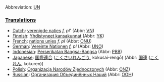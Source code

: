 Abbreviation: [[UN]]

===[[Translation]]s===
*[[Dutch]]: [[verenigde naties]] ''f, pl''' (Abbr: [[VN]])
*[[Finnish]]: [[Yhdistyneet kansakunnat]] (Abbr: [[YK]])
*[[French]]: [[nations unies]] ''f, pl'' (Abbr: [[ONU]])
*[[German]]: [[Vereinte Nationen]] ''f, pl'' (Abbr: [[UNO]])
*[[Indonesian]]: [[Perserikatan Bangsa-Bangsa]] (Abbr: [[PBB]])
*[[Japanese]]: [[国際連合]] ([[こくさいれんごう]], kokusai-rengō) (Abbr: [[国連]] ([[こくれん]], kokuren))
*[[Polish]]: [[Organizacja Narodów Zjednoczonych]] (Abbr: [[ONZ]])
*[[Russian]]: [[Организация Объединённых Наций]] (Abbr: [[ООН]])